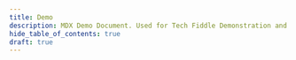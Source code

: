 ```yaml
---
title: Demo
description: MDX Demo Document. Used for Tech Fiddle Demonstration and Testing Purposes.
hide_table_of_contents: true
draft: true
---
```



<AppPage
  name="My App"
  image="https://cdn.jsdelivr.net/gh/Comp-Labs/cdn/img/apps/comp-labs-meet/icon.png"
/>

<BlogPage />